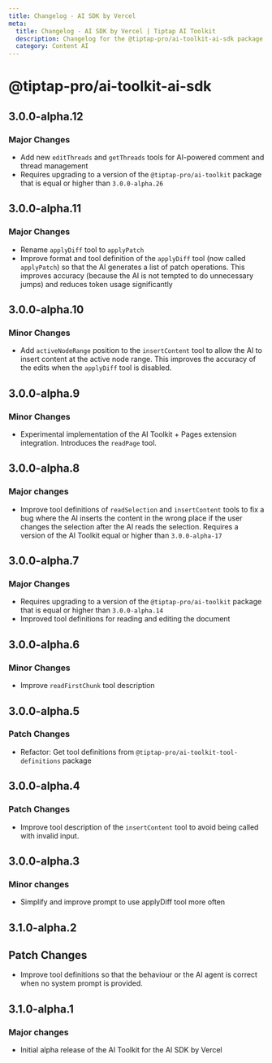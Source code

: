 ```yaml
---
title: Changelog - AI SDK by Vercel
meta:
  title: Changelog - AI SDK by Vercel | Tiptap AI Toolkit
  description: Changelog for the @tiptap-pro/ai-toolkit-ai-sdk package
  category: Content AI
---
```


# @tiptap-pro/ai-toolkit-ai-sdk

## 3.0.0-alpha.12

### Major Changes

- Add new `editThreads` and `getThreads` tools for AI-powered comment and thread management
- Requires upgrading to a version of the `@tiptap-pro/ai-toolkit` package that is equal or higher than `3.0.0-alpha.26`

## 3.0.0-alpha.11

### Major Changes

- Rename `applyDiff` tool to `applyPatch`
- Improve format and tool definition of the `applyDiff` tool (now called `applyPatch`) so that the AI generates a list of patch operations. This improves accuracy (because the AI is not tempted to do unnecessary jumps) and reduces token usage significantly

## 3.0.0-alpha.10

### Minor Changes

- Add `activeNodeRange` position to the `insertContent` tool to allow the AI to insert content at the active node range. This improves the accuracy of the edits when the `applyDiff` tool is disabled.

## 3.0.0-alpha.9

### Minor Changes

- Experimental implementation of the AI Toolkit + Pages extension integration. Introduces the `readPage` tool.

## 3.0.0-alpha.8

### Major changes

- Improve tool definitions of `readSelection` and `insertContent` tools to fix a bug where the AI inserts the content in the wrong place if the user changes the selection after the AI reads the selection. Requires a version of the AI Toolkit equal or higher than `3.0.0-alpha-17`

## 3.0.0-alpha.7

### Major Changes

- Requires upgrading to a version of the `@tiptap-pro/ai-toolkit` package that is equal or higher than `3.0.0-alpha.14`
- Improved tool definitions for reading and editing the document

## 3.0.0-alpha.6

### Minor Changes

- Improve `readFirstChunk` tool description

## 3.0.0-alpha.5

### Patch Changes

- Refactor: Get tool definitions from `@tiptap-pro/ai-toolkit-tool-definitions` package

## 3.0.0-alpha.4

### Patch Changes

- Improve tool description of the `insertContent` tool to avoid being called with invalid input.

## 3.0.0-alpha.3

### Minor changes

- Simplify and improve prompt to use applyDiff tool more often

## 3.1.0-alpha.2

## Patch Changes

- Improve tool definitions so that the behaviour or the AI agent is correct when no system prompt is provided.

## 3.1.0-alpha.1

### Major changes

- Initial alpha release of the AI Toolkit for the AI SDK by Vercel

